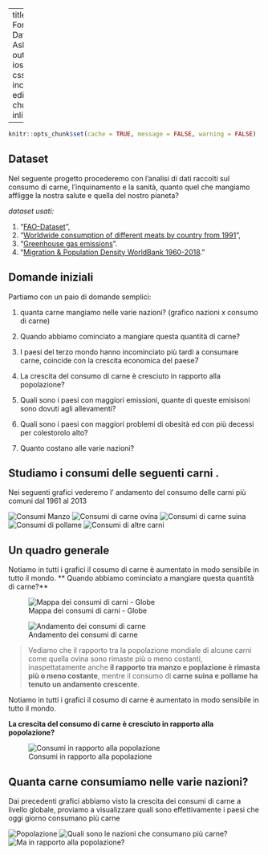 
---
title: "Progetto Fondamenti Scienza Dati"
author: "di Ashean Abeysinghe"
output: 
  ioslides_presentation:
    css: style.css
    incremental: yes
editor_options: 
  chunk_output_type: inline

---

```r
knitr::opts_chunk$set(cache = TRUE, message = FALSE, warning = FALSE)
```


## Dataset 
Nel seguente progetto procederemo con l'analisi di dati raccolti sul consumo di carne,
l'inquinamento e la sanità, quanto quel che mangiamo affligge la nostra salute e quella del nostro pianeta? 

*dataset usati:*

1. "[FAO-Dataset](https://www.kaggle.com/dorbicycle/world-foodfeed-production)", 
2. "[Worldwide consumption of different meats by country from 1991](https://www.kaggle.com/vagifa/meatconsumption)",
3. "[Greenhouse gas emissions](https://github.com/owid/co2-data/blob/master/owid-co2-data.csv)".
4. "[Migration & Population Density WorldBank 1960-2018](https://www.kaggle.com/eliasdabbas/migration-data-worldbank-1960-2018?select=migration_population.csv)."

## Domande iniziali
Partiamo con un paio di domande semplici:

  1. quanta carne mangiamo nelle varie nazioni?
  (grafico nazioni x consumo di carne)
  
  2. Quando abbiamo cominciato a mangiare questa quantità di carne?
  
  3. I paesi del terzo mondo hanno incominciato più tardi a consumare carne, coincide con la crescita economica del paese7
   
  4. La crescita del consumo di carne è cresciuto in rapporto alla popolazione? 
  
  5. Quali sono i paesi con maggiori emissioni, quante di queste emisisoni sono dovuti agli allevamenti?
  
  6. Quali sono i paesi con maggiori problemi di obesità ed con più decessi per colestorolo alto?
  
  7. Quanto costano alle varie nazioni?
  
  
  
  

## Studiamo i consumi delle seguenti carni .

Nei seguenti grafici vederemo l' andamento del consumo delle carni più comuni dal 1961 al 2013

![Consumi Manzo](imgs/consumi_manzo_mondiali_grph.png)
![Consumi di carne ovina](imgs/consumi_ovina_mondiali_grph.png)
![Consumi di carne suina](imgs/consumi_suina_mondiali_grph.png)
![Consumi di pollame](imgs/consumi_pollame_mondiali_grph.png)
![Consumi di altre carni](imgs/consumi_altre_carni_mondiali_grph.png)

## Un quadro generale
Notiamo in tutti i grafici il cosumo di carne è aumentato in modo sensibile in tutto il mondo. 
** Quando abbiamo cominciato a mangiare questa quantità di carne?**

![Mappa dei consumi di carni - Globe](imgs/animate_andamenti_compl_carni.gif)

![Andamento dei consumi di carne](imgs/andamento_compl_carni_grph.png)

>Vediamo che il rapporto tra la popolazione mondiale di alcune carni come quella ovina sono rimaste più o meno costanti, inaspettatamente anche **il rapporto tra manzo e poplazione è rimasta più o meno costante**, mentre il consumo di **carne suina e pollame ha tenuto un andamento crescente**.


Notiamo in tutti i grafici il cosumo di carne è aumentato in modo sensibile in tutto il mondo.
 

**La crescita del consumo di carne è cresciuto in rapporto alla popolazione? **

![Consumi in rapporto alla popolazione](imgs/rapp_cons_pop_grph.png)

## Quanta carne consumiamo nelle varie nazioni?

Dai precedenti grafici abbiamo visto la crescita dei consumi di carne a livello globale, proviamo a visualizzare quali sono effettivamente i   paesi che oggi giorno consumano più carne

 ![Popolazione ](imgs/map_world_pop.png)
 ![ Quali sono le nazioni che consumano più carne? ](imgs/map_world_cons_tot.png)
 ![ Ma in rapporto alla popolazione? ](imgs/map_world_cons.png)
